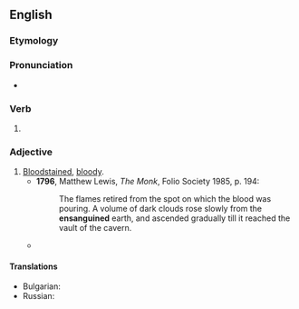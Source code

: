 ==English==

===Etymology===
{{suffix|en|ensanguine|ed}}

===Pronunciation===
* {{a|UK}} {{IPA|en|/ɛnˈsaŋɡwɪnd/}}

===Verb===
{{head|en|verb form}}

# {{en-past of|ensanguine}}

===Adjective===
{{en-adj}}

# [[bloodstained|Bloodstained]], [[bloody]].
#* '''1796''', Matthew Lewis, ''The Monk'', Folio Society 1985, p. 194:
#*: The flames retired from the spot on which the blood was pouring. A volume of dark clouds rose slowly from the '''ensanguined''' earth, and ascended gradually till it reached the vault of the cavern.
#* {{RQ:Thackeray Pendennis||passage=Everybody who has the least knowledge of Heraldry and the Peerage must be aware that the noble family of which, as we know, Helen Pendennis was a member, bears for a crest, a nest full of little pelicans pecking at the '''ensanguined''' bosom of a big maternal bird, which plentifully supplies the little wretches with the nutriment on which, according to the heraldic legend, they are supposed to be brought up.|21}}

====Translations====
{{trans-top|bloodstained, bloody}}
* Bulgarian: {{t+|bg|окървавен}}
* Russian: {{t+|ru|окрова́вленный|m}}
{{trans-mid}}
{{trans-bottom}}